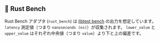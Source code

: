 
## 🦀 Rust Bench

Rust Bench アダプタ (`rust_bench`) は [libtest bench](https://doc.rust-lang.org/rustc/tests/index.html#benchmarks) の出力を想定しています。
`latency` 測定値（つまり `nanoseconds (ns)`）が収集されます。
`lower_value` と `upper_value` はそれぞれ中央値（つまり `value`）より下と上の偏差です。

<CargoRustBench />